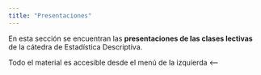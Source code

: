 ```yaml
---
title: "Presentaciones"
---
```


En esta sección se encuentran las **presentaciones de las clases lectivas** de la cátedra de Estadística Descriptiva.

Todo el material es accesible desde el menú de la izquierda <--


